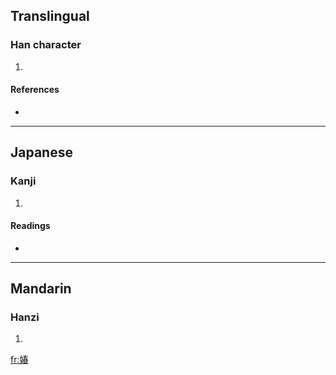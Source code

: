 ==Translingual==

===Han character===
{{Han char|rn=38|rad=女|as=09|sn=12|four=4546<sub>3</sub>|canj=女手大日 (VQKA)}}

# {{defn|Han|sort=女09}}

====References====
* {{Han ref|kx=0266.260|dkj=06487|dj=0533.300|hdz=21063.040|uh=5A8B|ud=23179|bh=D8C7|bd=55495}}

----

==Japanese==

===Kanji===
{{ja-kanji|grade=|rs=女09}}

# {{defn|Japanese}}

====Readings====
* {{ja-readings|on=[[しゅん]] ([[shun]])|kun=[[うつくしい]] ([[utsukushii]])}}

----

==Mandarin==

===Hanzi===
{{cmn-hanzi|pin=[[chūn]] ([[chun1]])|wg=ch'un<sup>1</sup>}}

# {{defn|Mandarin}}

[[fr:媋]]